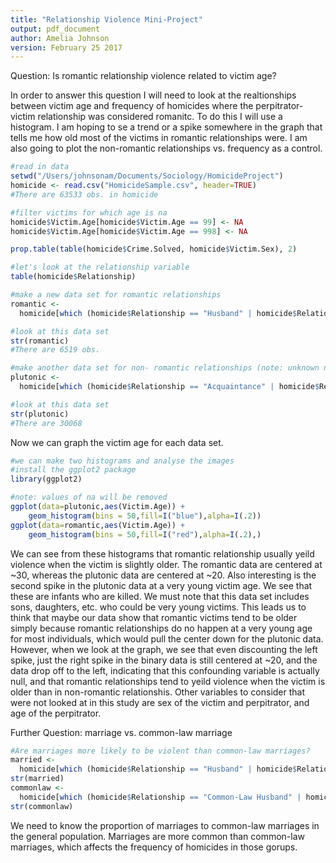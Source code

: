 ```yaml
---
title: "Relationship Violence Mini-Project"
output: pdf_document
author: Amelia Johnson 
version: February 25 2017
---
```



Question: Is romantic relationship violence related to victim age?

In order to answer this question I will need to look at the realtionships between victim age and frequency of homicides where the perpitrator-victim relationship was considered romanitc. To do this I will use a histogram. I am hoping to se a trend or a spike somewhere in the graph that tells me how old most of the victims in romantic relationships were. I am also going to plot the non-romantic relationships vs. frequency as a control. 

```r
#read in data
setwd("/Users/johnsonam/Documents/Sociology/HomicideProject")
homicide <- read.csv("HomicideSample.csv", header=TRUE)
#There are 63533 obs. in homicide
```

```r
#filter victims for which age is na
homicide$Victim.Age[homicide$Victim.Age == 99] <- NA
homicide$Victim.Age[homicide$Victim.Age == 998] <- NA
```

```r
prop.table(table(homicide$Crime.Solved, homicide$Victim.Sex), 2)
```

```r
#let's look at the relationship variable
table(homicide$Relationship)
```

```r
#make a new data set for romantic relationships
romantic <-
  homicide[which (homicide$Relationship == "Husband" | homicide$Relationship == "Wife"|homicide$Relationship == "Common-Law Husband"|homicide$Relationship == "Common-Law Wife"| homicide$Relationship == "Ex-Wife" |homicide$Relationship == "Ex-Husband" | homicide$Relationship == "Boyfriend" | homicide$Relationship == "Girlfriend" | homicide$Relationship == "Boyfriend/Girlfriend"),]

#look at this data set
str(romantic)
#There are 6519 obs.

```

```r

#make another data set for non- romantic relationships (note: unknown not included)
plutonic <- 
  homicide[which (homicide$Relationship == "Acquaintance" | homicide$Relationship == "Son" | homicide$Relationship == "Stranger" | homicide$Relationship == "Daughter" | homicide$Relationship == "Family"| homicide$Relationship == "In-Law"| homicide$Relationship == "Stepdaughter"| homicide$Relationship == "Employee" | homicide$Relationship == "Father" | homicide$Relationship == "Mother" | homicide$Relationship == "Stepfather" | homicide$Relationship == "Brother" | homicide$Relationship == "Employer" | homicide$Relationship == "Friend" | homicide$Relationship == "Neighbor" | homicide$Relationship == "Stepmother" | homicide$Relationship == "Sister" | homicide$Relationship == "Stepson"),]

#look at this data set
str(plutonic)
#There are 30068
```
Now we can graph the victim age for each data set. 

```r
#we can make two histograms and analyse the images
#install the ggplot2 package
library(ggplot2)

#note: values of na will be removed
ggplot(data=plutonic,aes(Victim.Age)) +
    geom_histogram(bins = 50,fill=I("blue"),alpha=I(.2))
ggplot(data=romantic,aes(Victim.Age)) +
    geom_histogram(bins = 50,fill=I("red"),alpha=I(.2),)
```
 We can see from these histograms that romantic relationship usually yeild violence when the victim is slightly older. The romantic data are centered at ~30, whereas the plutonic data are centered at ~20. Also interesting is the second spike in the plutonic data at a very young victim age. We see that these are infants who are killed. We must note that this data set includes sons, daughters, etc. who could be very young victims. This leads us to think that maybe our data show that romantic victims tend to be older simply because romantic relationships do no happen at a very young age for most individuals, which would pull the center down for the plutonic data. However, when we look at the graph, we see that even discounting the left spike, just the right spike in the binary data is still centered at ~20, and the data drop off to the left, indicating that this confounding variable is actually null, and that romantic relationships tend to yeild violence when the victim is older than in non-romantic relationshis. Other variables to consider that were not looked at in this study are sex of the victim and perpitrator, and age of the perpitrator. 
 
Further Question: marriage vs. common-law marriage
```r
#Are marriages more likely to be violent than common-law marriages?
married <-
  homicide[which (homicide$Relationship == "Husband" | homicide$Relationship == "Wife"),]
str(married)
commonlaw <- 
  homicide[which (homicide$Relationship == "Common-Law Husband" | homicide$Relationship == "Common-Law Wife"),]
str(commonlaw)
```
We need to know the proportion of marriages to common-law marriages in the general population. Marriages are more common than common-law marriages, which affects the frequency of homicides in those gorups. 
